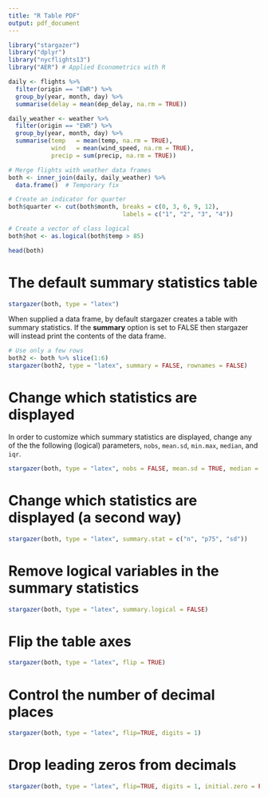 ```yaml
---
title: "R Table PDF"
output: pdf_document
---
```


```r
library("stargazer")
library("dplyr")
library("nycflights13")
library("AER") # Applied Econometrics with R
```

```r
daily <- flights %>%
  filter(origin == "EWR") %>%
  group_by(year, month, day) %>%
  summarise(delay = mean(dep_delay, na.rm = TRUE))

daily_weather <- weather %>%
  filter(origin == "EWR") %>%
  group_by(year, month, day) %>%
  summarise(temp   = mean(temp, na.rm = TRUE),
            wind   = mean(wind_speed, na.rm = TRUE),
            precip = sum(precip, na.rm = TRUE))

# Merge flights with weather data frames
both <- inner_join(daily, daily_weather) %>% 
  data.frame()  # Temporary fix

# Create an indicator for quarter
both$quarter <- cut(both$month, breaks = c(0, 3, 6, 9, 12), 
                                labels = c("1", "2", "3", "4"))

# Create a vector of class logical
both$hot <- as.logical(both$temp > 85)

head(both)
```

# The default summary statistics table

```r
stargazer(both, type = "latex")
```

When supplied a data frame, by default stargazer creates a table with summary statistics. If the **summary** option is set to FALSE then stargazer will instead print the contents of the data frame. 

```r
# Use only a few rows
both2 <- both %>% slice(1:6)
stargazer(both2, type = "latex", summary = FALSE, rownames = FALSE)
```

# Change which statistics are displayed

In order to customize which summary statistics are displayed, change any of the the following (logical) parameters, `nobs`, `mean.sd`, `min.max`, `median`, and `iqr`.  

```r
stargazer(both, type = "latex", nobs = FALSE, mean.sd = TRUE, median = TRUE, iqr = TRUE)
```

# Change which statistics are displayed (a second way)

```r
stargazer(both, type = "latex", summary.stat = c("n", "p75", "sd"))
```

# Remove logical variables in the summary statistics

```r
stargazer(both, type = "latex", summary.logical = FALSE)
```

# Flip the table axes

```r
stargazer(both, type = "latex", flip = TRUE)
```

# Control the number of decimal places

```r
stargazer(both, type = "latex", flip=TRUE, digits = 1)
```

# Drop leading zeros from decimals

```r
stargazer(both, type = "latex", flip=TRUE, digits = 1, initial.zero = FALSE)
```



